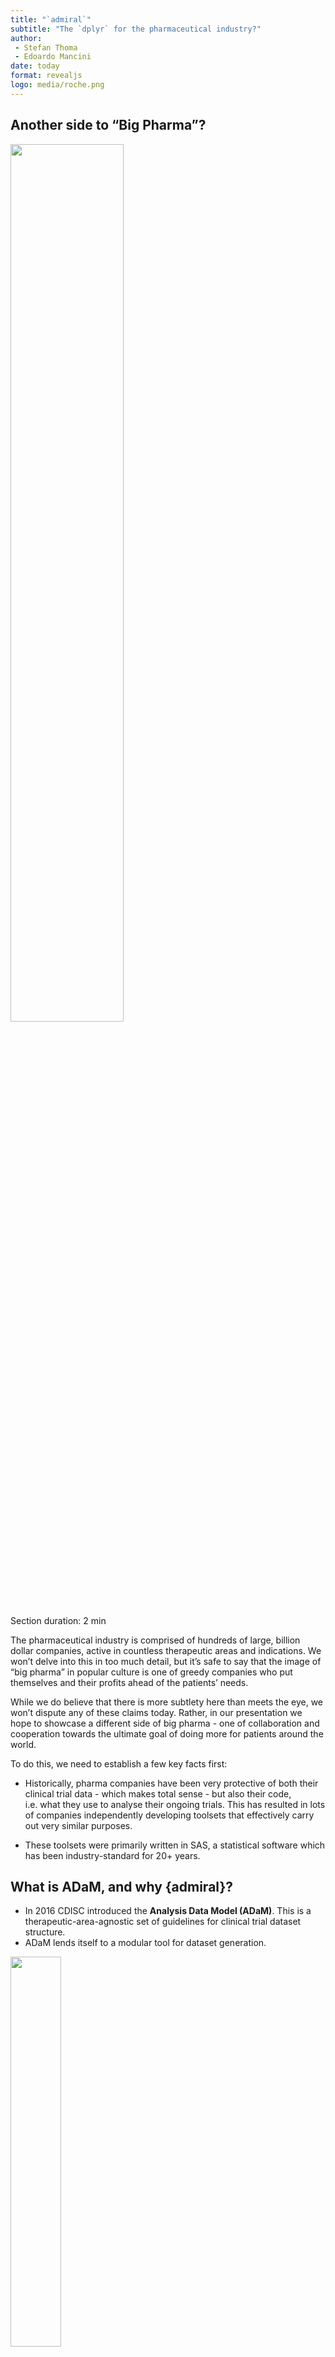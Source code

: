 ```yaml
---
title: "`admiral`"
subtitle: "The `dplyr` for the pharmaceutical industry?"
author: 
 - Stefan Thoma
 - Edoardo Mancini
date: today
format: revealjs
logo: media/roche.png
---
```


## Another side to "Big Pharma"?

![](media/evil_scientist.jpg){fig-align="center" width="60%" height="60%"}

::: notes
Section duration: 2 min

The pharmaceutical industry is comprised of hundreds of large, billion dollar companies, active in countless therapeutic areas and indications. We won't delve into this in too much detail, but it's safe to say that the image of "big pharma" in popular culture is one of greedy companies who put themselves and their profits ahead of the patients' needs.

While we do believe that there is more subtlety here than meets the eye, we won't dispute any of these claims today. Rather, in our presentation we hope to showcase a different side of big pharma - one of collaboration and cooperation towards the ultimate goal of doing more for patients around the world.

To do this, we need to establish a few key facts first:

-   Historically, pharma companies have been very protective of both their clinical trial data - which makes total sense - but also their code, i.e. what they use to analyse their ongoing trials. This has resulted in lots of companies independently developing toolsets that effectively carry out very similar purposes.

-   These toolsets were primarily written in SAS, a statistical software which has been industry-standard for 20+ years.
:::

## What is ADaM, and why {admiral}?

-   In 2016 CDISC introduced the **Analysis Data Model (ADaM)**. This is a therapeutic-area-agnostic set of guidelines for clinical trial dataset structure.
-   ADaM lends itself to a modular tool for dataset generation.

::: {layout-ncol="2"}
![](media/cdisc.png){width="40%" height="40%"}

![](media/lego.png){width="20%" height="20%"}
:::

::: notes
Section duration: 4 min

In 2016, the Food and Drug Administration (FDA) mandated the use of the Analysis Data Model, also known as ADaM, in clinical trials. Without delving into too much detail, this can be thought of as a precise set of guidelines mandating the structure of the datasets that underpin clinical trial analysis. So, every company running a clinical trial after 2016 - no matter the therapeutic area - was now required to convert their collected, raw data into ADaM datasets prior to creating the tables, listings and graphs that will be used to evaluate the trial's outcome.

Note that we are glossing over the fact that there exists an intermediate set of datasets called SDTM datasets between the raw datasets step and the ADaM step. This isn't so relevant for our presentation, other than for the fact that it means the starting point for the ADaM datsets is also common across industry.

We also don't need to go into too much detail about what ADaM datasets actually look like, but it's important to understand that the steps used to construct them are often dataset-agnostic. Some examples include:

-   Merging a subset of a dataset with another dataset
-   Adding derived records based on existing ones
-   Converting character strings to dates and imputing missing values

Consequently, it stands to reason that if ever a tool (or package) could exist to aid in the generation of these ADaMs, this tool could be modular: various derivations could be chained together and customised to generate your dataset of interest. Ideally, this package would also interact seamlessly with the {tidyverse}, so that if ever a step for adding a new variable was trivial, then simple {dplyr} code could be slotted in to your derivation sequence. This idea is exactly the thought behind the inception of the {admiral} package.
:::

## {admiral}

::: columns
::: {.column width="60%"}
-   **Modular functions** extending dplyr, and **manuals** and **templates**
    -   Core functionality that can be extended to specific therapeutic areas
    -   Specific to very standardized data and processes
-   Created by users for users
:::

::: {.column width="40%"}
![](media/admiral.png)
:::
:::

::: notes
Section duration: 2 min

In my view, admiral brings to the table three types of technical value. First and most obvious: admiral provides a modular framework for data manipulation that extends the functionalities of `dplyr` and is tailored to the creation of ADaM data sets. You can see on the right side an example of how this works. But the value of admiral is not just the functions. It also offers extensive manuals and vignettes that describe the programming processes *and* the CDISC data standard mindset behind it. In a way, it serves as an extension to the CDISC implementation guides. And to save a lot of time, it also provides templates for the different types of ADaM datasets that serve as a very practical starting point for ADaM programming.

Aside from the technical aspects, the open source nature of the project facilitated the emergence of an admiral community. This community is active both on github and on our slack channel and consists of both users and developers. The fact that these two overlap is another benefit. This allows for efficient development and very short feedback lines.
:::

## {admiral} code example {.smaller}


::: columns

::: {.column width="60%"}

```r
#| eval: False
#| include: True
#| echo: True
#| code-line-numbers: "1|2,3,4,5,6,7"
adae_dates <- ae %>%
  # join ADSL to AE
  derive_vars_merged(
    dataset_add = adsl,
    new_vars = adsl_derv_vars,
    by_vars = get_admiral_option("subject_keys")
  ) %>%
  # analysis end date/time (AENDTM), imputation flags (AENDTF/AENTMF)
  slice_derivation(
    derivation = derive_vars_dtm,
    args = params(
      dtc = AEENDTC,
      new_vars_prefix = "AEN",
      date_imputation = "last",
      time_imputation = "last",
      preserve = TRUE
    ),
    derivation_slice(
      filter = AEOUT == "FATAL",
      args = params(
        highest_imputation = "Y",
        max_dates = exprs(DTHDT)
      )
    ),
    derivation_slice(
      filter = TRUE,
      args = params(
        highest_imputation = "M",
        max_dates = NULL
      )
    )
  )
```

:::

::: {.column width="40%"} 

![](media/derive_vars_merged.png)


:::

:::

## {admiral} code example {.smaller}


::: columns

::: {.column width="60%"}

```r
#| eval: False
#| include: True
#| echo: True
#| code-line-numbers: "8,9,10,11,12,13,14,15,16,17|18,19,20,21,22,23|31,25,26,27,28,29,30"
adae_dates <- ae %>%
  # join ADSL to AE
  derive_vars_merged(
    dataset_add = adsl,
    new_vars = adsl_derv_vars,
    by_vars = get_admiral_option("subject_keys")
  ) %>%
  # analysis end date/time (AENDTM), imputation flags (AENDTF/AENTMF)
  slice_derivation(
    derivation = derive_vars_dtm,
    args = params(
      dtc = AEENDTC,
      new_vars_prefix = "AEN",
      date_imputation = "last",
      time_imputation = "last",
      preserve = TRUE
    ),
    derivation_slice(
      filter = AEOUT == "FATAL",
      args = params(
        highest_imputation = "Y",
        max_dates = exprs(DTHDT)
      )
    ),
    derivation_slice(
      filter = TRUE,
      args = params(
        highest_imputation = "M",
        max_dates = NULL
      )
    )
  )
```

:::

::: {.column width="40%"} 

![](media/slice_derivation.png)


:::

:::

## Goal of {admiral}

-   Establish {admiral} workflow as *the* standard for ADaM creation by ...
    -   building trust in {admiral}
    -   encouraging R adoption across the industry

-   15 pharma/biotech companies are already using {admiral}


::: notes
Section duration: 1 min

What we would like to achieve with admiral is that it is established as *the* standard tool for ADaM creation in R. Not just across all therapeutic areas, but also across the pharmaceutical industry. This should help ease the transition of pharmaceutical companies towards an open source workflow for clinical data science.

For that to happen, other companies must trust the product, as switching to R is a very big challenge for companies with a history of relying on licensed analysis software. We must provide a stable solution that is accepted by regulators, and user friendly, and we must ensure that such a project will not be abandoned anytime soon.

Lets talk about how we got to that point.
:::



## Building trust {.smaller}

-   Started as a collaboration of GSK and Roche
    -   Permissive license, free to use for anyone
    -   Commitment and funding from both Roche and GSK makes it hard to ignore
    -   Hard for either company to monetize
    -   Ensures that the package stays open source and free to use
    -   Maintenance
-   Open source from the start
-   Involve community early on
    -   Serve the needs of many, not just of one company

::: notes
Section duration: 1:30 min

As trust is so important for this project, I want to share what helped us establish this in the first place. To begin with, admiral was co-developed by GSK and Roche as a collaboration. Having such large companies back the admiral project early on (i.e. assigning meaningful percentages of programmers' time to this open sourced project) helped it to be taken seriously from the start. Very early on, we were able to ask many programmers across the industry to experiment with and give feedback on the prototype admiral package. That was very valuable, as it showed us that other companies were interested as well.

Sharing the license between two companies also makes it much harder to monetize for any company on its own. This is a good thing, as other companies probably would not like to jump on a package that might get put behind a pay wall later. These big names also help as package maintenance will come up at one point in the package life cycle, and abandoning a package is much harder if a companies reputation is somehow tied to it.
:::

## Extension packages

-   Same user "feel" & language
-   Same development practices
-   Compatible modularity
-   Stability and trust
    -   Below par {admiral} extension package harms reputation of {admiral}
    -   Less trust means fewer users and less adoption of open source in the industry

::: notes
Section duration: 2:30 min

An extension package extends the core functionality of admiral to a specific therapeutic area. This could be for example admiralonco admiralvaccine, or admiralophtha. We want those packages to exist and be successful, but the core team does not have the capacity or the therapeutic area knowledge to take on the development of these packages. 
We even want them to exist for therapeutic areas where Roche & GSK are not even active yet.

Across all package extensions 9 separate companies share licensing and co-development responsibilities  -- and many contributors from other companies help to maintain.

We have high expectations of the extension packages: The package usage, interface and layout should look and feel coherent with the core package. Once a user is familiar with the core package, they should be able to pick up any extension package quickly. This coherence should not only be on the user level. The same should go for developers: Code should follow the same standards and practices. And it should not be redundant: If a function already exists in the core package it should not be re-implemented in the extension package. Further, all admiral packages need to be able to work together seamlessly.

Most importantly, the package needs to function reliably. Having a sub-standard extension package would reflect badly on the core package as well. This could erode trust and hinder the adoption of open source practices in the pharmaceutical industry.

High goals. But how do we get there?
:::

## Setting them up for success

-   Instructions
    -   {admiraldev} rules & templates
    -   Git Structure & CICD
    -   One core member representative
-   Expectation management:
    -   Small scope!
    -   Effort required
    -   Assigned FTE

::: notes
Section duration: 2:45 min

Extension packages are developed in something like a franchise model. We took away two main points. One: We must give very clear instructions and structure to the extension developers. `admiraldev` is a separate package that was created specifically for admiral developers. It lists detailed instructions for code-style, naming and coding conventions, even helper functions and much more. We also provide github templates and CICD workflows that ensure certain standards like code styling, link checking, test coverage, etc. While those two things go a long way, the most resource intensive approach to this franchising is that one member of the core team acts as a representative who is either directly involved in the extension development, or is involved in a consulting function.

The second important learning is the management of expectation for the extension development teams. We have to make sure that a new team carefully considers the scope of their project. It should be well defined and achieveable. They have to think about the effort required to get there, and whether they can bring enough resources to the table to achieve that. Ideally, a certain amount of working percentages should be assigned to the task, and the workload should be shared across different companies. And most importantly, it should be clear to the team that this will require ongoing efforts: Even after most of the goals are implemented, the package needs to be maintained and periodically updated. It needs to be kept in line with the core admiral package, with the most current version of other packages it relies on, and also with changes in data standards, to remain useful to programmers.
:::

## A success story: {admiralvaccine}

-   The COVID-19 pandemic was a worldwide catastrophe, but it was also an opportunity to **collaborate further** within pharma...
-   ... Enter {admiralvaccine}!

::: {layout-ncol="2"}
![](media/covid.jpg){width="40%" height="40%"}

![](media/admiralvaccine.png){width="15%" height="15%"}
:::

::: notes
Section duration: 3 min

One of the greatest successes of our cross-company collaboration lies in the story behind the creation of an admiral extension package to deal with vaccine data.

To set the scene for you all, within the pharmaceutical industry and the wider world there was a great deal of interest in the area of vaccines during the period between 2020 and 2023 (for obvious reasons). From the outside, we all saw how quickly companies like Pfizer, Moderna and Astra Zeneca were able to bring Covid-19 vaccines to market. You will all appreciate that within the pharma industry, this required huge efforts in all areas of drug development, one of which naturally was the creation of vaccine-specific ADaM datasets.

To cut a long story short, the atmosphere of cross-company collaboration and the contribution framework that we had set up within the {admiral} family meant that we in the {admiral} family were able to connect with programmers from Pfizer, which was a company that had not meaningfully contributed to the open-source {admiral} efforts previously, and empower them take the lead on the creation of {admiralvaccine} - a vaccine-specific extension to {admiral}. The package was co-developed in partnership with two other big pharma companies GSK and Novartis, as well as members of the core {admiral} team who supported the upskilling of this new team and ensured package contents was up to par with our standards. The {admiralvaccine} package released its first version in the summer of 2023, and enabled the sponsor companies to share and open-source many of the vaccine-related learnings they had acquired during the pandemic, and we firmly believe that this will foster even more cross-industry collaborations to tackle any challenges the future might hold.

We should stress that not all aspects of this experience were strictly positive: one chief observation we made was that the team behind the vaccines package was laser-focused on releasing a first version of {admiralvaccine}, but engagement levels were lower once it came to maintaining the package. Maybe this was a by-product of the huge drive and pressure to deliver in the short term that those involved had experienced when working on the vaccines themselves. Consequently within the core {admiral} team we had to work with the {admiralvaccine} leads to convey the importance of package maintenance.
:::

## {admiral}: Looking ahead

Training models on {admiral} documentation: could genAI be the next frontier?

::: {layout-ncol="2"}
![](media/admiral_website.png){width="15%" height="15%"}

![](media/ai.png){width="20%" height="20%"}
:::

::: notes
Section duration {1 min}

We've talked a lot about the past and present of {admiral}, so we'd like to conclude about what's next for the project.

Similar to {dplyr}, the core {admiral} package has now reached a point of maturity and stability, where we do not anticipate the need for large overhauls of our material in the future. At the same time, our documentation has undergone many rounds of review and is robust and extensive. Industry uptake is contantly on the rise and we see a near future where it is **the** default solution for ADaM creation.

As such, one avenue for improvement in the future is with regards to the learning curve required to get used to the package. AI is all the rage right now, so why not try to apply it to {admiral} as well? At the moment, there are efforts internally at various companies to train LLMs and chatbots on {admiral} documentation, which have proven quite fruitful. There hasn't yet been an Open Source effort in this space, though it is true that because everything is Open Source, the next re-training of something like Chat GPT may suddenly result in the model being an expert on ADaM creation!

So, we are very excited for what the future holds!

*Note: could also talk about automation efforts for {admiral}, but weary of time and having to descrive things like specs first.*
:::

## Q&A and resources

()[bla ]
- [{admiral}](https://github.com/pharmaverse/admiral)
- [Cheat sheet](https://github.com/pharmaverse/admiral/blob/main/inst/cheatsheet/admiral_cheatsheet.pdf)
- [{admiraldev}](https://github.com/pharmaverse/admiraldev)
- [Pharmaverse blog](https://pharmaverse.github.io/blog/)
- [Pharmaverse](https://pharmaverse.org/)
- [CDISC](https://www.cdisc.org/)

::: notes
Add: admiral website, cheat sheet, anything else? Mention the Blog as well.
:::
